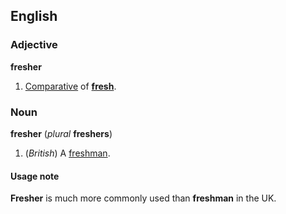 ==English==
===Adjective===
'''fresher'''

#[[Comparative]] of '''[[fresh]]'''.

===Noun===
'''fresher''' (''plural'' '''freshers''')

#(''British'') A [[freshman]].

====Usage note====
'''Fresher''' is much more commonly used than '''freshman''' in the UK.